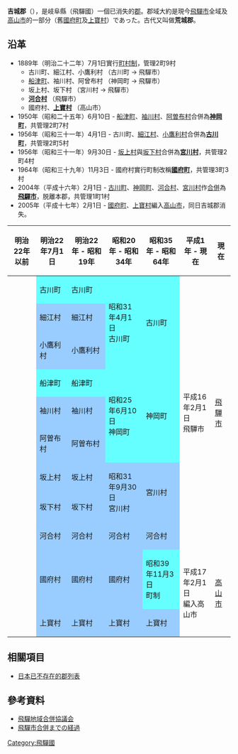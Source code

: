 {{日本郡 (廢除)
| 郡=吉城郡
| 日文原名=吉城郡
| 平假名=よしきぐん
| 羅馬字拼音=Yoshiki-gun
| 都道府縣=岐阜縣
| 支廳=
| 廢除時間 = 2005年2月1日
| 廢除理由 = 無管轄町村
| 廢除時處置 = '''吉城郡''' → [[高山市|高山市]]
| 現在自治體 = 飛驒市（大部分）
| 町=1
| 村=1
| 經度=
| 緯度=
| 地圖=
}}
'''吉城郡'''（{{jpn|j=吉城郡|hg=よしきぐん|rm=Yoshiki gun|f=y}}），是岐阜縣（飛驒國）一個已消失的[[郡|郡]]。郡域大約是現今[[飛驒市|飛驒市]]全域及[[高山市|高山市]]的一部分（舊[[國府町_(岐阜縣)|國府町]]及[[上寶村|上寶村]]）であった。古代又叫做'''荒城郡'''。

== 沿革 ==
* 1889年（明治二十二年）7月1日實行[[町村制|町村制]]，管理2町9村
** 古川町、細江村、小鷹利村 （古川町 → 飛驒市）
** [[船津町_(岐阜縣)|船津町]]、袖川村、阿曾布村 （神岡町 → 飛驒市）
** 坂上村、坂下村 （宮川村 → 飛驒市）
** '''[[河合村_(岐阜縣)|河合村]]''' （飛驒市）
** 國府村、'''[[上寶村|上寶村]]''' （高山市）
* 1950年（昭和二十五年）6月10日 - [[船津町_(岐阜縣)|船津町]]、[[袖川村|袖川村]]、[[阿曽布村|阿曽布村]]合併為'''[[神岡町_(岐阜縣)|神岡町]]'''，共管理2町7村
* 1956年（昭和三十一年）4月1日 - 古川町、[[細江村|細江村]]、[[小鷹利村|小鷹利村]]合併為'''[[古川町|古川町]]'''，共管理2町5村
* 1956年（昭和三十一年）9月30日 - [[坂上村_(岐阜縣)|坂上村]]與[[坂下村_(岐阜縣)|坂下村]]合併為'''[[宮川村_(岐阜縣)|宮川村]]'''，共管理2町4村
* 1964年（昭和三十九年）11月3日 - 國府村實行町制改稱'''[[國府町_(岐阜縣)|國府町]]'''，共管理3町3村
* 2004年（平成十六年）2月1日 - [[古川町|古川町]]、[[神岡町_(岐阜縣)|神岡町]]、[[河合村_(岐阜縣)|河合村]]、[[宮川村_(岐阜縣)|宮川村]]作[[市町村合併|合併]]為'''[[飛驒市|飛驒市]]'''，脱離本郡，共管理1町1村
* 2005年（平成十七年）2月1日 - [[國府町_(岐阜縣)|國府町]]、[[上寶村|上寶村]]編入[[高山市|高山市]]，同日吉城郡消失。

{| class="wikitable" style="font-size:x-small"
! 明治22年以前
! 明治22年7月1日
! 明治22年 - 昭和19年
! 昭和20年 - 昭和34年
! 昭和35年 - 昭和64年
! 平成1年 - 現在
! 現在
|-
|
| style="background-color:#6ff;" | 古川町
| style="background-color:#6ff;" | 古川町
| rowspan="3" style="background-color:#6ff;" | 昭和31年4月1日<br />古川町
| rowspan="3" style="background-color:#6ff;" | 古川町
| rowspan="9" | 平成16年2月1日<br />飛驒市
| rowspan="9" | [[飛驒市|飛驒市]]
|-
|
| style="background-color:#9cf;" | 細江村
| style="background-color:#9cf;" | 細江村
|-
|
| style="background-color:#9cf;" | 小鷹利村
| style="background-color:#9cf;" | 小鷹利村
|-
|
| style="background-color:#6ff;" | 船津町
| style="background-color:#6ff;" | 船津町
| rowspan="3" style="background-color:#6ff;" | 昭和25年6月10日<br />神岡町
| rowspan="3" style="background-color:#6ff;" | 神岡町
|-
|
| style="background-color:#9cf;" | 袖川村
| style="background-color:#9cf;" | 袖川村
|-
|
| style="background-color:#9cf;" | 阿曽布村
| style="background-color:#9cf;" | 阿曽布村
|-
|
| style="background-color:#9cf;" | 坂上村
| style="background-color:#9cf;" | 坂上村
| rowspan="2" style="background-color:#9cf;" | 昭和31年9月30日<br />宮川村
| rowspan="2" style="background-color:#9cf;" | 宮川村
|-
|
| style="background-color:#9cf;" | 坂下村
| style="background-color:#9cf;" | 坂下村
|-
|
| style="background-color:#9cf;" | 河合村
| style="background-color:#9cf;" | 河合村
| style="background-color:#9cf;" | 河合村
| style="background-color:#9cf;" | 河合村
|-
|
| style="background-color:#9cf;" | 國府村
| style="background-color:#9cf;" | 國府村
| style="background-color:#9cf;" | 國府村
| style="background-color:#6ff;" | 昭和39年11月3日<br />町制
| rowspan="2" | 平成17年2月1日<br />編入高山市
| rowspan="2" | [[高山市|高山市]]
|-
|
| style="background-color:#9cf;" | 上寶村
| style="background-color:#9cf;" | 上寶村
| style="background-color:#9cf;" | 上寶村
| style="background-color:#9cf;" | 上寶村
|}

== 相關項目 ==
* [[日本已不存在的郡列表|日本已不存在的郡列表]]

== 參考資料 ==
* [https://web.archive.org/web/20130601215641/http://www.city.takayama.lg.jp/kikaku/gappeikyougikai/ 飛驒地域合併協議会]
* [https://web.archive.org/web/20101113093052/http://www.city.hida.gifu.jp/gyousei/syoukai/keika/index.htm 飛驒市合併までの経過]

{{飛驒國的郡}}

{{Authority control}}
[[Category:飛驒國|Category:飛驒國]]